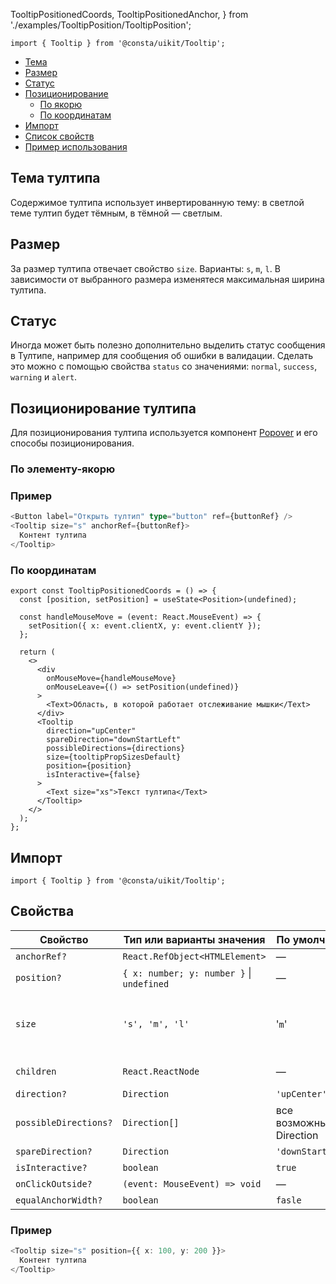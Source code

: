   TooltipPositionedCoords,
  TooltipPositionedAnchor,
} from './examples/TooltipPosition/TooltipPosition';

```tsx
import { Tooltip } from '@consta/uikit/Tooltip';
```

<MdxMenu>

- [Тема](#тема-тултипа)
- [Размер](#размер)
- [Статус](#статус)
- [Позиционирование](#позиционирование-тултипа)
  - [По якорю](#по-элементу-якорю)
  - [По координатам](#по-координатам)
- [Импорт](#импорт)
- [Список свойств](#свойства)
- [Пример использования](#примеры)

</MdxMenu>

## Тема тултипа

Содержимое тултипа использует инвертированную тему: в светлой теме тултип будет тёмным, в тёмной — светлым.

## Размер

За размер тултипа отвечает свойство `size`. Варианты: `s`, `m`, `l`. В зависимости от выбранного размера изменятеся максимальная ширина тултипа.

## Статус

Иногда может быть полезно дополнительно выделить статус сообщения в Тултипе, например для сообщения об ошибки в валидации. Сделать это можно с помощью свойства `status` со значениями: `normal`, `success`, `warning` и `alert`.

## Позиционирование тултипа

Для позиционирования тултипа используется компонент [Popover](##LIBS.STAND.TAB/tab:dev/stand:uikit-components---popover----stable/hash:способы--позиционирования) и его способы позиционирования.

### По элементу-якорю

<TooltipPositionedAnchor />

### Пример

```ts
<Button label="Открыть тултип" type="button" ref={buttonRef} />
<Tooltip size="s" anchorRef={buttonRef}>
  Контент тултипа
</Tooltip>
```

### По координатам

<TooltipPositionedCoords />

```tsx
export const TooltipPositionedCoords = () => {
  const [position, setPosition] = useState<Position>(undefined);

  const handleMouseMove = (event: React.MouseEvent) => {
    setPosition({ x: event.clientX, y: event.clientY });
  };

  return (
    <>
      <div
        onMouseMove={handleMouseMove}
        onMouseLeave={() => setPosition(undefined)}
      >
        <Text>Область, в которой работает отслеживание мышки</Text>
      </div>
      <Tooltip
        direction="upCenter"
        spareDirection="downStartLeft"
        possibleDirections={directions}
        size={tooltipPropSizesDefault}
        position={position}
        isInteractive={false}
      >
        <Text size="xs">Текст тултипа</Text>
      </Tooltip>
    </>
  );
};
```

## Импорт

```tsx
import { Tooltip } from '@consta/uikit/Tooltip';
```

## Свойства

| Свойство              | Тип или варианты значения                     | По умолчанию            | Описание                                                                                                         |
| --------------------- | --------------------------------------------- | ----------------------- | ---------------------------------------------------------------------------------------------------------------- |
| `anchorRef?`          | `React.RefObject<HTMLElement>`                | —                       | см. [Popover](##LIBS.STAND.TAB/tab:dev/stand:uikit--components--popover--stable)                                 |
| `position?`           | `{ x: number; y: number }` &#124; `undefined` | —                       | см. [Popover](##LIBS.STAND.TAB/tab:dev/stand:uikit--components--popover--stable)                                 |
| `size`                | `'s', 'm', 'l'`                               | '`m`'                   | Размер, влияющий на максимальную ширину тултипа                                                                  |
| `children`            | `React.ReactNode`                             | —                       | Контент тултипа                                                                                                  |
| `direction?`          | `Direction`                                   | `'upCenter'`            | см. [Popover](##LIBS.STAND.TAB/tab:dev/stand:uikit--components--popover--stable/hash:направление-разворачивания) |
| `possibleDirections?` | `Direction[]`                                 | все возможные Direction | см. [Popover](##LIBS.STAND.TAB/tab:dev/stand:uikit--components--popover--stable/hash:направление-разворачивания) |
| `spareDirection?`     | `Direction`                                   | `'downStartLeft'`       | см. [Popover](##LIBS.STAND.TAB/tab:dev/stand:uikit--components--popover--stable/hash:направление-разворачивания) |
| `isInteractive?`      | `boolean`                                     | `true`                  | см. [Popover](##LIBS.STAND.TAB/tab:dev/stand:uikit--components--popover--stable)                                 |
| `onClickOutside?`     | `(event: MouseEvent) => void`                 | —                       | см. [Popover](##LIBS.STAND.TAB/tab:dev/stand:uikit--components--popover--stable)                                 |
| `equalAnchorWidth?`   | `boolean`                                     | `fasle`                 | см. [Popover](##LIBS.STAND.TAB/tab:dev/stand:uikit--components--popover--stable)                                 |

### Пример

```ts
<Tooltip size="s" position={{ x: 100, y: 200 }}>
  Контент тултипа
</Tooltip>
```
